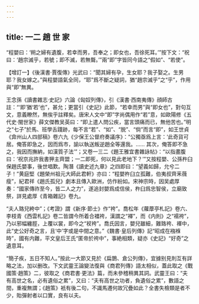 ```yaml
---
---
---
```

title: 一二 趙 世 家
---




“程嬰曰：‘朔之婦有遺腹，若幸而男，吾奉之；即女也，吾徐死耳。’”按下文：“祝曰：‘趙宗滅乎，若號；即不滅，若無聱。’”兩“即”字皆同今語之“假如”、“若使”。

【增訂一】《後漢書·賈復傳》光武曰：“聞其婦有孕，生女耶？我子娶之。生男耶？我女嫁之。”與程嬰語氣全同，“耶”爲不斷之疑詞，猶“趙宗滅乎”之“乎”，作用與“即”無異。

王念孫《讀書雜志·史記》六論《匈奴列傳》，引《漢書·西南夷傳》顔師古註：“‘即’猶‘若’也”，甚允；更當引《史記》此節，“若幸而男”與“即女也”，對句互文，意義瞭然，無俟乎註釋矣。唐宋人文中“即”字尚偶用作“若”意，如歐陽修《五代史·閩世家》薛文傑教吴英曰：“即上遣人問公疾，當言頭痛而已，無他苦也。”明之“七子”於馬、班學舌踐跡，每不言“若”、“如”、“脱”、“倘”而言“即”，如王世貞《弇州山人四部稿》卷六九《少保王公督府奏議序》：“公獨亟爲上言：‘此奇貨可居。俺答即急之，因而爲市，諭以執送叛逆趙全等還我。…… 其次，俺答即不急之，我因而撫納，如漢質子法’”；又卷一三二《題王雅宜書雜詠帖》：“以指畫腹曰：‘祝京兆許我書狎主齊盟；一二即死，何以見此老地下？’”又按程嬰、公孫杵臼保趙氏嬰事，後世唱歎。陶潛《讀史述九章》之四即曰：“望義如歸，允兮二子！”黄庭堅《題榮州祖元大師此君軒》亦曰：“程嬰杵臼立孤難，伯夷叔齊釆薇瘦”，紀君祥《趙氏孤兒》劇本且傳入歐洲，仿作紛如。宋神宗時，因吴處厚奏：“國家傳祚至今，皆二人之力”，遂追封嬰爲成信侯，杵臼爲忠智侯，立廟致祭，詳見處厚《青箱雜記》卷九。

“夫人臵兒絝中”；《考證》謂《新序·節士》作“袴”。喬松年《蘿藦亭札記》卷六、李枝青《西雲札記》卷二皆謂今所着合襠袴，漢謂之“褌”，而《内則》之“襦袴”，乃以邪幅纏脛，上覆以裳，即今之“衩袴”。喬氏因言，嬰兒雖細，難臵袴、褌中，此“史公好奇之言，且‘中’字或是中間之意。”《魏書·皇后列傳》記“昭成在襁褓時”，國有内難，平文皇后王氏“匿帝於袴中”，事絶相類，疑亦《史記》“好奇”之遺意耳。

“簡子疾，五日不知人。”按此一大節又見於《扁鵲、倉公列傳》，宜據别見則互有詳略之法，加以删改。下文武靈王論變法復與《商君列傳》語太相似，蓋此取之《戰國策·趙策》二，彼取之《商君書·更法》篇，而未參稽稍異其詞。武靈王曰：“夫有高世之名，必有遺俗之累”，又曰：“夫有高世之功者，負遺俗之累”，數語之間，重複無謂；《趙策》衹有後二句，不識馬遷何故冗疊如此？全書失檢類是者不少，貽彈射者以口實，良有以夫。